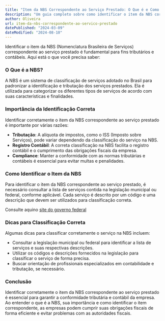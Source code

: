 ```yaml
---
title: "Item da NBS Correspondente ao Serviço Prestado: O Que é e Como Identificar"
description: "Um guia completo sobre como identificar o item da NBS correspondente ao serviço prestado, incluindo sua definição, importância para fins tributários e dicas para classificação correta."
author: Oliveira
url: item-da-nbs-correspondente-ao-servico-prestado
datePublished: "2024-03-09"
dateModified: "2024-08-10"
---
```


Identificar o item da NBS (Nomenclatura Brasileira de Serviços) correspondente ao serviço prestado é fundamental para fins tributários e contábeis. Aqui está o que você precisa saber:

### O Que é a NBS?

A NBS é um sistema de classificação de serviços adotado no Brasil para padronizar a identificação e tributação dos serviços prestados. Ela é utilizada para categorizar os diferentes tipos de serviços de acordo com suas características e finalidades.

### Importância da Identificação Correta

Identificar corretamente o item da NBS correspondente ao serviço prestado é importante por várias razões:

- **Tributação**: A alíquota de impostos, como o ISS (Imposto sobre Serviços), pode variar dependendo da classificação do serviço na NBS.
- **Registro Contábil**: A correta classificação na NBS facilita o registro contábil e o cumprimento das obrigações fiscais da empresa.
- **Compliance**: Manter a conformidade com as normas tributárias e contábeis é essencial para evitar multas e penalidades.

### Como Identificar o Item da NBS

Para identificar o item da NBS correspondente ao serviço prestado, é necessário consultar a lista de serviços contida na legislação municipal ou federal, conforme aplicável. Cada serviço é descrito por um código e uma descrição que devem ser utilizados para classificação correta.

Consulte aquino [site do governo federal](https://www.gov.br/mdic/pt-br/assuntos/comercio-e-servicos/nbs-nomenclatura-brasileira-de-servicos)

### Dicas para Classificação Correta

Algumas dicas para classificar corretamente o serviço na NBS incluem:

- Consultar a legislação municipal ou federal para identificar a lista de serviços e suas respectivas descrições.
- Utilizar os códigos e descrições fornecidos na legislação para classificar o serviço de forma precisa.
- Buscar orientação de profissionais especializados em contabilidade e tributação, se necessário.

### Conclusão

Identificar corretamente o item da NBS correspondente ao serviço prestado é essencial para garantir a conformidade tributária e contábil da empresa. Ao entender o que é a NBS, sua importância e como identificar o item correspondente, as empresas podem cumprir suas obrigações fiscais de forma eficiente e evitar problemas com as autoridades fiscais.
